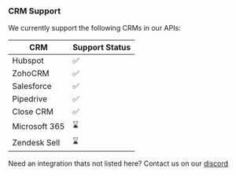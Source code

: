 ### CRM Support

We currently support the following CRMs in our APIs:

| CRM           | Support Status |
| ------------- | -------------- |
| Hubspot       | ✅             |
| ZohoCRM       | ✅             |
| Salesforce    | ✅             |
| Pipedrive     | ✅             |
| Close CRM     | ✅             |
| Microsoft 365 | ⌛             |
| Zendesk Sell  | ⌛             |

Need an integration thats not listed here? Contact us on our [discord](https://discord.gg/q5K5cRhymW)
